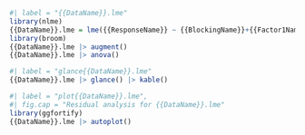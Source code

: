 
```r
#| label = "{{DataName}}.lme"
library(nlme)
{{DataName}}.lme = lme({{ResponseName}} ~ {{BlockingName}}+{{Factor1Name}}*{{Factor2Name}}, random=~1|{{MainPlotID}}, data = {{DataName}})
library(broom)
{{DataName}}.lme |> augment()
{{DataName}}.lme |> anova()
```

```r
#| label = "glance{{DataName}}.lme"
{{DataName}}.lme |> glance() |> kable()
```

```r
#| label = "plot{{DataName}}.lme",
#| fig.cap = "Residual analysis for {{DataName}}.lme"
library(ggfortify)
{{DataName}}.lme |> autoplot()
```
